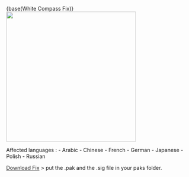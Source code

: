{base(White Compass Fix)}
<img src="../assets/WhiteCompass.png" width="350">

Affected languages :
- Arabic
- Chinese
- French
- German
- Japanese
- Polish
- Russian

[Download Fix](https://cdn.discordapp.com/attachments/987689074628374551/989872254642974780/CompassFix.zip)
> put the .pak and the .sig file in your paks folder.